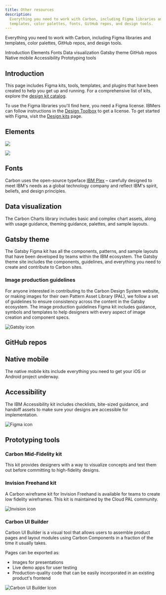 ```yaml
---
title: Other resources
description:
  Everything you need to work with Carbon, including Figma libraries and
  templates, color palettes, fonts, GitHub repos, and design tools.
---
```


<PageDescription>

Everything you need to work with Carbon, including Figma libraries and
templates, color palettes, GitHub repos, and design tools.

</PageDescription>

<AnchorLinks>
  <AnchorLink>Introduction</AnchorLink>
  <AnchorLink>Elements</AnchorLink>
  <AnchorLink>Fonts</AnchorLink>
  <AnchorLink>Data visualization</AnchorLink>
  <AnchorLink>Gatsby theme</AnchorLink>
  <AnchorLink>GitHub repos</AnchorLink>
   <AnchorLink>Native mobile</AnchorLink>
  <AnchorLink>Accessibility</AnchorLink>
  <AnchorLink>Prototyping tools</AnchorLink>

</AnchorLinks>

## Introduction

This page includes Figma kits, tools, templates, and plugins that have been
created to help you get up and running. For a comprehensive list of kits,
explore the
[design kit catalog](https://next.carbondesignsystem.com/design-kits).

To use the Figma libraries you'll find here, you need a Figma license. IBMers
can follow instructions in the
[Design Toolbox](https://w3.ibm.com/design/toolbox/?_ga=2.66930222.1444443535.1682545160-2098201107.1682093352#/ui-design-tools/figma/README)
to get a license. To get started with Figma, visit the
[Design kits](/designing/kits/figma) page.

## Elements

<Row className="resource-card-group">
<Column colLg={4} colMd={4} noGutterSm>
  <ResourceCard
    subTitle="IBM Icons"
    href="https://www.figma.com/file/J5c0d85dSJn9JnBhSYYLmD/Icons---IBM-Design-Language?node-id=129%3A2"
    actionIcon="launch">
    <MdxIcon name="figma" />
  </ResourceCard>
</Column>
<Column colLg={4} colMd={4} noGutterSm>
  <ResourceCard
    subTitle="IBM Pictograms"
    href="https://www.figma.com/file/PkUl9UBuvA41GPpyl84NBc/Pictograms---IBM-Design-Language"
    actionIcon="launch">
    <MdxIcon name="figma" />
  </ResourceCard>
</Column>
<Column colLg={4} colMd={4} noGutterSm>
  <ResourceCard
    subTitle="IBM Design Language Color Palette"
    href="https://www.figma.com/file/Gvwx2RnAZzDKTjVuC5xOlO/Color-Styles---IBM-Design-Language?node-id=129%3A2"
    actionIcon="launch">
    <MdxIcon name="figma" />
  </ResourceCard>
</Column>
<Column colLg={4} colMd={4} noGutterSm>
  <ResourceCard
    subTitle="Carbon v11 Text Styles"
    href="https://www.figma.com/file/rK06GY6bvEfokuzrFGdtWB/(v11)-Text-Styles---IBM-Design-Language?node-id=129%3A2"
    actionIcon="launch">
    <MdxIcon name="figma" />
  </ResourceCard>
</Column>
<Column colLg={4} colMd={4} noGutterSm>
  <ResourceCard
    subTitle="RGB color palettes (.ase and .clr)"
    href="https://github.com/carbon-design-system/carbon/raw/v10/packages/colors/artifacts/IBM_Colors.zip"
    actionIcon="download">

![](/images/ase.png)

  </ResourceCard>
</Column>
<Column colLg={4} colMd={4} noGutterSm>
  <ResourceCard
    subTitle="Color contrast checker"
    href="https://marijohannessen.github.io/color-contrast-checker/"
    >

![](images/color-contrast-icon.png)

  </ResourceCard>
</Column>
</Row>

## Fonts

Carbon uses the open-source typeface [IBM Plex](https://github.com/ibm/plex) –
carefully designed to meet IBM's needs as a global technology company and
reflect IBM's spirit, beliefs, and design principles.

## Data visualization

The Carbon Charts library includes basic and complex chart assets, along with
usage guidance, theming guidance, palettes, and sample layouts.

<Row className="resource-card-group">

<Column colLg={4} colMd={4} noGutterSm>
  <ResourceCard
    subTitle="Carbon Charts library"
    href="https://www.figma.com/file/tOT3OKhwLm7xObQPy3pHtc/(Alpha)-Carbon-Charts-Library?type=design&node-id=2511-2877&mode=design&t=6DRCuLLwambWGN5P-0"
    actionIcon="launch">
    <MdxIcon name="figma" />
  </ResourceCard>
</Column>
</Row>

## Gatsby theme

The Gatsby Figma kit has all the components, patterns, and sample layouts that
have been developed by teams within the IBM ecosystem. The Gatsby theme site
includes the components, guidelines, and everything you need to create and
contribute to Carbon sites.

### Image production guidelines

For anyone interested in contributing to the Carbon Design System website, or
making images for their own Pattern Asset Library (PAL), we follow a set of
guidelines to ensure consistency across the content in the Gatsby ecosystem. The
image production guidelines Figma kit includes guidance, symbols and templates
to help designers with every aspect of image creation and component specs.

<Row className="resource-card-group">

<Column colLg={4} colMd={4} noGutterSm>
  <ResourceCard
    subTitle="Gatsby theme kit"
    href="https://www.figma.com/file/9arERt9v8YZVMDn7AYdmZt/Gatsby-Design-Kit"
    actionIcon="launch">
   <MdxIcon name="figma" />
  </ResourceCard>
</Column>
  
<Column colLg={4} colMd={4} noGutterSm>
  <ResourceCard
    subTitle="Gatsby theme Carbon site"
    href="https://gatsby.carbondesignsystem.com/"
    actionIcon="launch">

![Gatsby icon](images/gatsby.svg)

  </ResourceCard>
</Column>

<Column colLg={4} colMd={4} noGutterSm>
  <ResourceCard
    subTitle="Image production guideline kit"
    href="https://www.figma.com/file/XQqHxu38CiY3Vx1iHdafIa/Image-production-guidelines?t=1KJWmXlChFC7BoKT-6"
    actionIcon="launch">
    <MdxIcon name="figma" />
  </ResourceCard>
</Column>
  
</Row>

## GitHub repos

<Row className="resource-card-group">
<Column colLg={4} colMd={4} noGutterSm>
  <ResourceCard
    subTitle="Carbon design kit"
    href="https://github.com/carbon-design-system/carbon-design-kit"
    >

<MdxIcon name="github" />

  </ResourceCard>
</Column>
<Column colLg={4} colMd={4} noGutterSm>
  <ResourceCard
    subTitle="IBM Design Language and Icon Kits"
    href="https://github.com/IBM/design-kit"
    >

<MdxIcon name="github" />

  </ResourceCard>
</Column>
</Row>

## Native mobile

The native mobile kits include everything you need to get your iOS or Android
project underway.

<Row className="resource-card-group">

<Column colLg={4} colMd={4} noGutterSm>
  <ResourceCard
    subTitle="(Beta) Carbon Native"
    href="https://www.figma.com/file/O3KSDu2TWpMaazGkgsKqLA/(Beta)-Carbon-Native---Carbon-Design-System?type=design&node-id=58%3A2763&mode=design&t=tXtq2rcaczpgvPSa-1"
    actionIcon="launch">
    <MdxIcon name="figma" />
  </ResourceCard>
</Column>
</Row>

## Accessibility

The IBM Accessibility kit includes checklists, bite-sized guidance, and handoff
assets to make sure your designs are accessible for implementation.

<Row className="resource-card-group">

<Column colLg={4} colMd={4} noGutterSm>
  <ResourceCard
    subTitle="IBM Accessibility kit"
    href="https://www.figma.com/file/zJlvN4TRbslRtyjFuxIDom/IBM-Accessibility-Design-Kit?node-id=0%3A1"
    actionIcon="launch">

![Figma icon](./images/figma.svg)

  </ResourceCard>
</Column>
<Column colLg={4} colMd={4} noGutterSm>
  <ResourceCard
    subTitle="Stark accessibility checker"
    href="https://www.figma.com/community/plugin/732603254453395948/Stark"
    actionIcon="launch">
    <MdxIcon name="figma" />
  </ResourceCard>
</Column>
</Row>

## Prototyping tools

### Carbon Mid-Fidelity kit

This kit provides designers with a way to visualize concepts and test them out
before committing to high-fidelity designs.

<Row className="resource-card-group">

<Column colLg={4} colMd={4} noGutterSm>
  <ResourceCard
    subTitle="Carbon Mid-Fidelity kit"
    href="https://www.figma.com/file/R7HjxsLFktFKMzfLzXUgSd/(Beta)-Mid-Fidelity---Carbon-Design-System?type=design&node-id=58-2763&mode=design&t=DPUHXK0kaDhzVr0G-0"
    actionIcon="launch">
    <MdxIcon name="figma" />
  </ResourceCard>
</Column>
  
</Row>

### Invision Freehand kit

A Carbon wireframe kit for Invision Freehand is available for teams to create
low fidelity wireframes. This kit is maintained by the Cloud PAL community.

<Row className="resource-card-group">
<Column colMd={4} colLg={4} noGutterSm>
  <ResourceCard
    subTitle="Invision Freehand kit"
    href="https://pages.github.ibm.com/cdai-design/cloud-pal/resources/resources/#invision-freehand-kit"
    actionIcon="launch">

![Invision icon](/images/invision.png)

  </ResourceCard>
</Column>
</Row>

### Carbon UI Builder

Carbon UI Builder is a visual tool that allows users to assemble product pages
and layout modules using Carbon Components in a fraction of the time it usually
takes.

Pages can be exported as:

- Images for presentations
- Live demo apps for user testing
- Production-quality code that can be easily incorporated in an existing
  product's frontend

<Row className="resource-card-group">
<Column colMd={4} colLg={4} noGutterSm>
  <ResourceCard
    subTitle="Carbon UI Builder"
    href="https://builder.carbondesignsystem.com/"
    actionIcon="launch">

![Carbon UI Builder Icon](/images/carbon-ui-builder.png)

  </ResourceCard>
</Column>
</Row>
